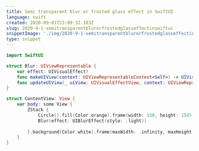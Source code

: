 ```yaml
---
title: Semi transparent blur or frosted glass effect in SwiftUI
language: swift
created: 2020-09-01T23:09:32.183Z
slug: 2020-9-1-semitransparentblurorfrostedglasseffectinswiftui
snippetImage: './img/2020-9-1-semitransparentblurorfrostedglasseffectinswiftui.png'
type: snippet
---
```


```swift snippet
import SwiftUI

struct Blur: UIViewRepresentable {
    var effect: UIVisualEffect?
    func makeUIView(context: UIViewRepresentableContext<Self>) -> UIVisualEffectView { UIVisualEffectView() }
    func updateUIView(_ uiView: UIVisualEffectView, context: UIViewRepresentableContext<Self>) { uiView.effect = effect }
}

struct ContentView: View {
    var body: some View {
        ZStack {
            Circle().fill(Color.orange).frame(width: 150, height: 150)
            Blur(effect: UIBlurEffect(style: .light))
            
        }.background(Color.white).frame(maxWidth: .infinity, maxHeight: .infinity)
    }
}
```
  
